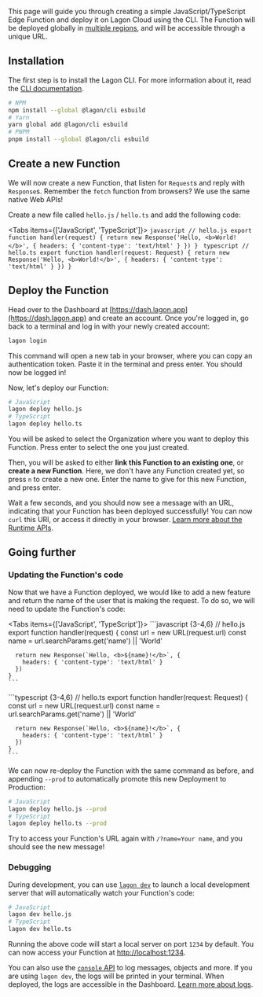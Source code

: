 
This page will guide you through creating a simple JavaScript/TypeScript Edge Function and deploy it on Lagon Cloud using the CLI. The Function will be deployed globally in [multiple regions](/cloud/regions), and will be accessible through a unique URL.

<div className="steps-container">

## Installation

The first step is to install the Lagon CLI. For more information about it, read the [CLI documentation](/cli).

```bash
# NPM
npm install --global @lagon/cli esbuild
# Yarn
yarn global add @lagon/cli esbuild
# PNPM
pnpm install --global @lagon/cli esbuild
```

## Create a new Function

We will now create a new Function, that listen for `Request`s and reply with `Response`s. Remember the `fetch` function from browsers? We use the same native Web APIs!

Create a new file called `hello.js` / `hello.ts` and add the following code:

<Tabs items={['JavaScript', 'TypeScript']}>
  <Tab>
    ```javascript
    // hello.js
    export function handler(request) {
      return new Response('Hello, <b>World!</b>', {
        headers: { 'content-type': 'text/html' }
      })
    }
    ```
  </Tab>
  <Tab>
    ```typescript
    // hello.ts
    export function handler(request: Request) {
      return new Response('Hello, <b>World!</b>', {
        headers: { 'content-type': 'text/html' }
      })
    }
    ```
  </Tab>
</Tabs>

## Deploy the Function

Head over to the Dashboard at [https://dash.lagon.app](https://dash.lagon.app) and create an account. Once you're logged in, go back to a terminal and log in with your newly created account:

```bash
lagon login
```

This command will open a new tab in your browser, where you can copy an authentication token. Paste it in the terminal and press enter. You should now be logged in!

Now, let's deploy our Function:

```bash
# JavaScript
lagon deploy hello.js
# TypeScript
lagon deploy hello.ts
```

You will be asked to select the Organization where you want to deploy this Function. Press enter to select the one you just created.

Then, you will be asked to either **link this Function to an existing one**, or **create a new Function**. Here, we don't have any Function created yet, so press `n` to create a new one. Enter the name to give for this new Function, and press enter.

Wait a few seconds, and you should now see a message with an URL, indicating that your Function has been deployed successfully! You can now `curl` this URl, or access it directly in your browser. [Learn more about the Runtime APIs](/runtime-apis).

</div>

## Going further

### Updating the Function's code

Now that we have a Function deployed, we would like to add a new feature and return the name of the user that is making the request. To do so, we will need to update the Function's code:

<Tabs items={['JavaScript', 'TypeScript']}>
  <Tab>
    ```javascript {3-4,6}
    // hello.js
    export function handler(request) {
      const url = new URL(request.url)
      const name = url.searchParams.get('name') || 'World'

      return new Response(`Hello, <b>${name}!</b>`, {
        headers: { 'content-type': 'text/html' }
      })
    }
    ```

  </Tab>
  <Tab>
    ```typescript {3-4,6}
    // hello.ts
    export function handler(request: Request) {
      const url = new URL(request.url)
      const name = url.searchParams.get('name') || 'World'

      return new Response(`Hello, <b>${name}!</b>`, {
        headers: { 'content-type': 'text/html' }
      })
    }
    ```

  </Tab>
</Tabs>

We can now re-deploy the Function with the same command as before, and appending `--prod` to automatically promote this new Deployment to Production:

```bash
# JavaScript
lagon deploy hello.js --prod
# TypeScript
lagon deploy hello.ts --prod
```

Try to access your Function's URL again with `/?name=Your name`, and you should see the new message!

### Debugging

During development, you can use [`lagon dev`](/cli#lagon-dev) to launch a local development server that will automatically watch your Function's code:

```bash
# JavaScript
lagon dev hello.js
# TypeScript
lagon dev hello.ts
```

Running the above code will start a local server on port `1234` by default. You can now access your Function at [http://localhost:1234](http://localhost:1234).

You can also use the [`console` API](/runtime-apis#console) to log messages, objects and more. If you are using `lagon dev`, the logs will be printed in your terminal. When deployed, the logs are accessible in the Dashboard. [Learn more about logs](/cloud/logs).
